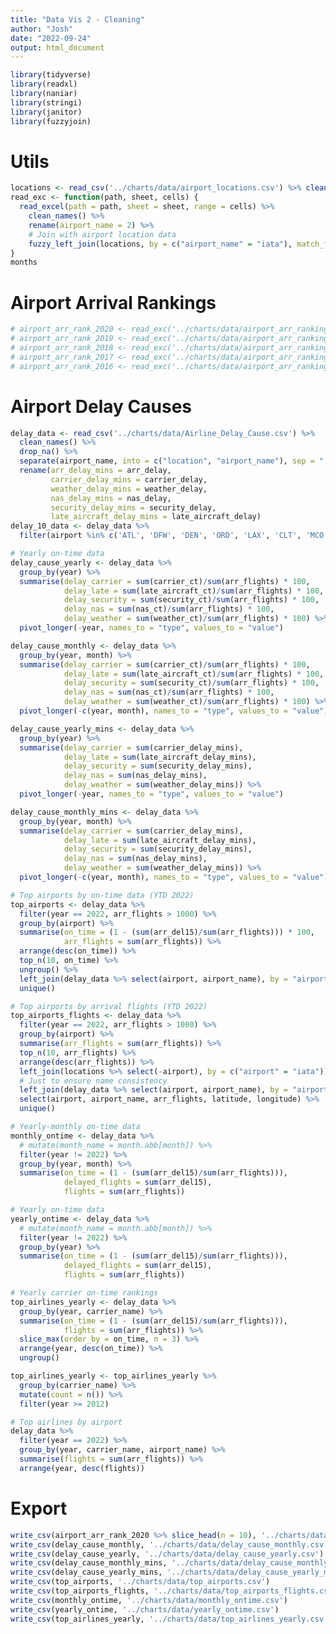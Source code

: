```yaml
---
title: "Data Vis 2 - Cleaning"
author: "Josh"
date: "2022-09-24"
output: html_document
---
```


```r
library(tidyverse)
library(readxl)
library(naniar)
library(stringi)
library(janitor)
library(fuzzyjoin)
```


# Utils

```r
locations <- read_csv('../charts/data/airport_locations.csv') %>% clean_names()
read_exc <- function(path, sheet, cells) {
  read_excel(path = path, sheet = sheet, range = cells) %>% 
    clean_names() %>% 
    rename(airport_name = 2) %>% 
    # Join with airport location data
    fuzzy_left_join(locations, by = c("airport_name" = "iata"), match_fun = stri_detect_fixed)
}
months
```

# Airport Arrival Rankings

```r
# airport_arr_rank_2020 <- read_exc('../charts/data/airport_arr_rankings.xlsx', 1, 'D4:F34')
# airport_arr_rank_2019 <- read_exc('../charts/data/airport_arr_rankings.xlsx', 2, 'D4:F34')
# airport_arr_rank_2018 <- read_exc('../charts/data/airport_arr_rankings.xlsx', 3, 'D3:F33')
# airport_arr_rank_2017 <- read_exc('../charts/data/airport_arr_rankings.xlsx', 4, 'D3:F33')
# airport_arr_rank_2016 <- read_exc('../charts/data/airport_arr_rankings.xlsx', 4, 'D3:F32')
```

# Airport Delay Causes

```r
delay_data <- read_csv('../charts/data/Airline_Delay_Cause.csv') %>% 
  clean_names() %>% 
  drop_na() %>% 
  separate(airport_name, into = c("location", "airport_name"), sep = ": ") %>% 
  rename(arr_delay_mins = arr_delay, 
         carrier_delay_mins = carrier_delay, 
         weather_delay_mins = weather_delay, 
         nas_delay_mins = nas_delay, 
         security_delay_mins = security_delay, 
         late_aircraft_delay_mins = late_aircraft_delay)
delay_10_data <- delay_data %>% 
  filter(airport %in% c('ATL', 'DFW', 'DEN', 'ORD', 'LAX', 'CLT', 'MCO', 'LAS', 'PHX', 'MIA')) 
```

```r
# Yearly on-time data
delay_cause_yearly <- delay_data %>% 
  group_by(year) %>% 
  summarise(delay_carrier = sum(carrier_ct)/sum(arr_flights) * 100,
            delay_late = sum(late_aircraft_ct)/sum(arr_flights) * 100,
            delay_security = sum(security_ct)/sum(arr_flights) * 100,
            delay_nas = sum(nas_ct)/sum(arr_flights) * 100,
            delay_weather = sum(weather_ct)/sum(arr_flights) * 100) %>% 
  pivot_longer(-year, names_to = "type", values_to = "value")

delay_cause_monthly <- delay_data %>% 
  group_by(year, month) %>% 
  summarise(delay_carrier = sum(carrier_ct)/sum(arr_flights) * 100,
            delay_late = sum(late_aircraft_ct)/sum(arr_flights) * 100,
            delay_security = sum(security_ct)/sum(arr_flights) * 100,
            delay_nas = sum(nas_ct)/sum(arr_flights) * 100,
            delay_weather = sum(weather_ct)/sum(arr_flights) * 100) %>% 
  pivot_longer(-c(year, month), names_to = "type", values_to = "value")

delay_cause_yearly_mins <- delay_data %>% 
  group_by(year) %>% 
  summarise(delay_carrier = sum(carrier_delay_mins),
            delay_late = sum(late_aircraft_delay_mins),
            delay_security = sum(security_delay_mins),
            delay_nas = sum(nas_delay_mins),
            delay_weather = sum(weather_delay_mins)) %>% 
  pivot_longer(-year, names_to = "type", values_to = "value")

delay_cause_monthly_mins <- delay_data %>% 
  group_by(year, month) %>% 
  summarise(delay_carrier = sum(carrier_delay_mins),
            delay_late = sum(late_aircraft_delay_mins),
            delay_security = sum(security_delay_mins),
            delay_nas = sum(nas_delay_mins),
            delay_weather = sum(weather_delay_mins)) %>% 
  pivot_longer(-c(year, month), names_to = "type", values_to = "value")
```

```r
# Top airports by on-time data (YTD 2022)
top_airports <- delay_data %>% 
  filter(year == 2022, arr_flights > 1000) %>% 
  group_by(airport) %>% 
  summarise(on_time = (1 - (sum(arr_del15)/sum(arr_flights))) * 100,
            arr_flights = sum(arr_flights)) %>% 
  arrange(desc(on_time)) %>% 
  top_n(10, on_time) %>% 
  ungroup() %>% 
  left_join(delay_data %>% select(airport, airport_name), by = "airport") %>% 
  unique()

# Top airports by arrival flights (YTD 2022)
top_airports_flights <- delay_data %>% 
  filter(year == 2022, arr_flights > 1000) %>% 
  group_by(airport) %>% 
  summarise(arr_flights = sum(arr_flights)) %>% 
  top_n(10, arr_flights) %>%
  arrange(desc(arr_flights)) %>% 
  left_join(locations %>% select(-airport), by = c("airport" = "iata")) %>%
  # Just to ensure name consistency
  left_join(delay_data %>% select(airport, airport_name), by = "airport") %>% 
  select(airport, airport_name, arr_flights, latitude, longitude) %>% 
  unique()
```

```r
# Yearly-monthly on-time data
monthly_ontime <- delay_data %>% 
  # mutate(month_name = month.abb[month]) %>% 
  filter(year != 2022) %>% 
  group_by(year, month) %>% 
  summarise(on_time = (1 - (sum(arr_del15)/sum(arr_flights))),
            delayed_flights = sum(arr_del15),
            flights = sum(arr_flights))

# Yearly on-time data
yearly_ontime <- delay_data %>% 
  # mutate(month_name = month.abb[month]) %>% 
  filter(year != 2022) %>% 
  group_by(year) %>% 
  summarise(on_time = (1 - (sum(arr_del15)/sum(arr_flights))),
            delayed_flights = sum(arr_del15),
            flights = sum(arr_flights))
```

```r
# Yearly carrier on-time rankings
top_airlines_yearly <- delay_data %>% 
  group_by(year, carrier_name) %>% 
  summarise(on_time = (1 - (sum(arr_del15)/sum(arr_flights))),
            flights = sum(arr_flights)) %>% 
  slice_max(order_by = on_time, n = 3) %>% 
  arrange(year, desc(on_time)) %>% 
  ungroup()

top_airlines_yearly <- top_airlines_yearly %>% 
  group_by(carrier_name) %>% 
  mutate(count = n()) %>% 
  filter(year >= 2012)
```

```r
# Top airlines by airport
delay_data %>% 
  filter(year == 2022) %>% 
  group_by(year, carrier_name, airport_name) %>% 
  summarise(flights = sum(arr_flights)) %>% 
  arrange(year, desc(flights))
```


# Export

```r
write_csv(airport_arr_rank_2020 %>% slice_head(n = 10), '../charts/data/airport_arr_rank_2020.csv')
write_csv(delay_cause_monthly, '../charts/data/delay_cause_monthly.csv')
write_csv(delay_cause_yearly, '../charts/data/delay_cause_yearly.csv')
write_csv(delay_cause_monthly_mins, '../charts/data/delay_cause_monthly_mins.csv')
write_csv(delay_cause_yearly_mins, '../charts/data/delay_cause_yearly_mins.csv')
write_csv(top_airports, '../charts/data/top_airports.csv')
write_csv(top_airports_flights, '../charts/data/top_airports_flights.csv')
write_csv(monthly_ontime, '../charts/data/monthly_ontime.csv')
write_csv(yearly_ontime, '../charts/data/yearly_ontime.csv')
write_csv(top_airlines_yearly, '../charts/data/top_airlines_yearly.csv')
```

